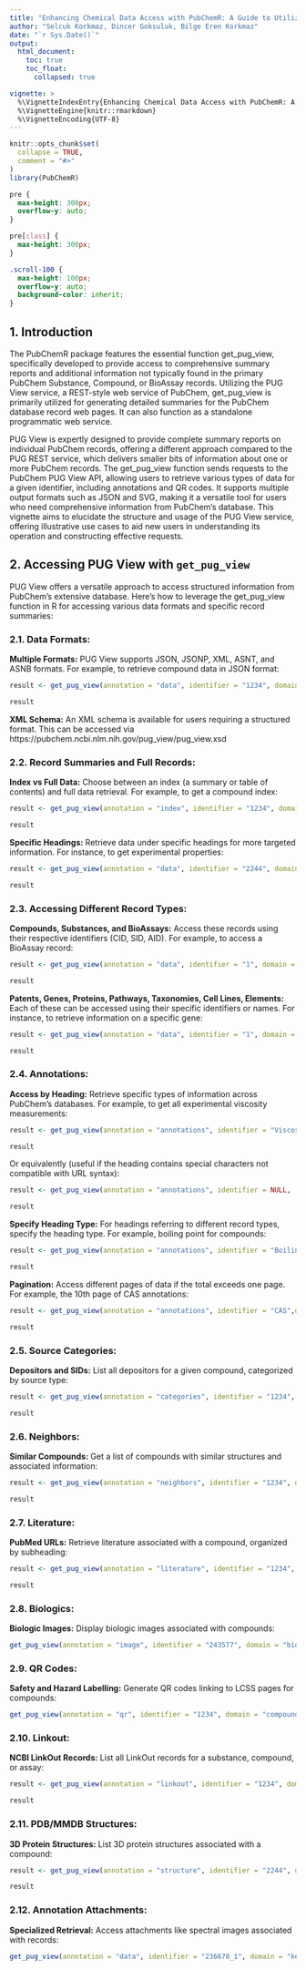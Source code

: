 ```yaml
---
title: "Enhancing Chemical Data Access with PubChemR: A Guide to Utilizing PUG View Service"
author: "Selcuk Korkmaz, Dincer Goksuluk, Bilge Eren Korkmaz"
date: "`r Sys.Date()`"
output: 
  html_document:
    toc: true
    toc_float:
      collapsed: true

vignette: >
  %\VignetteIndexEntry{Enhancing Chemical Data Access with PubChemR: A Guide to Utilizing PUG View Service}
  %\VignetteEngine{knitr::rmarkdown}
  %\VignetteEncoding{UTF-8}
---
```


```r
knitr::opts_chunk$set(
  collapse = TRUE,
  comment = "#>"
)
library(PubChemR)
```

```css
pre {
  max-height: 300px;
  overflow-y: auto;
}

pre[class] {
  max-height: 300px;
}
```

```css
.scroll-100 {
  max-height: 100px;
  overflow-y: auto;
  background-color: inherit;
}
```

## 1. Introduction

The PubChemR package features the essential function get_pug_view, specifically developed to provide access to comprehensive summary reports and additional information not typically found in the primary PubChem Substance, Compound, or BioAssay records. Utilizing the PUG View service, a REST-style web service of PubChem, get_pug_view is primarily utilized for generating detailed summaries for the PubChem database record web pages. It can also function as a standalone programmatic web service.

PUG View is expertly designed to provide complete summary reports on individual PubChem records, offering a different approach compared to the PUG REST service, which delivers smaller bits of information about one or more PubChem records. The get_pug_view function sends requests to the PubChem PUG View API, allowing users to retrieve various types of data for a given identifier, including annotations and QR codes. It supports multiple output formats such as JSON and SVG, making it a versatile tool for users who need comprehensive information from PubChem's database. This vignette aims to elucidate the structure and usage of the PUG View service, offering illustrative use cases to aid new users in understanding its operation and constructing effective requests.

## 2. Accessing PUG View with `get_pug_view`

PUG View offers a versatile approach to access structured information from PubChem's extensive database. Here's how to leverage the get_pug_view function in R for accessing various data formats and specific record summaries:

### 2.1. Data Formats:

**Multiple Formats:** PUG View supports JSON, JSONP, XML, ASNT, and ASNB formats. For example, to retrieve compound data in JSON format:

```r
result <- get_pug_view(annotation = "data", identifier = "1234", domain = "compound", output = "JSON")
```

```r
result
```

**XML Schema:** An XML schema is available for users requiring a structured format. This can be accessed via https://pubchem.ncbi.nlm.nih.gov/pug_view/pug_view.xsd

### 2.2. Record Summaries and Full Records:

**Index vs Full Data:** Choose between an index (a summary or table of contents) and full data retrieval. For example, to get a compound index:

```r
result <- get_pug_view(annotation = "index", identifier = "1234", domain = "compound", output = "JSON")
```

```r
result
```

**Specific Headings:** Retrieve data under specific headings for more targeted information. For instance, to get experimental properties:

```r
result <- get_pug_view(annotation = "data", identifier = "2244", domain = "compound", output = "JSON", heading = "Experimental Properties")
```

```r
result
```

### 2.3. Accessing Different Record Types:

**Compounds, Substances, and BioAssays:** Access these records using their respective identifiers (CID, SID, AID). For example, to access a BioAssay record:

```r
result <- get_pug_view(annotation = "data", identifier = "1", domain = "assay", output = "JSON")
```

```r
result
```

**Patents, Genes, Proteins, Pathways, Taxonomies, Cell Lines, Elements:** Each of these can be accessed using their specific identifiers or names. For instance, to retrieve information on a specific gene:

```r
result <- get_pug_view(annotation = "data", identifier = "1", domain = "gene", output = "JSON")
```

```r
result
```

### 2.4. Annotations:

**Access by Heading:** Retrieve specific types of information across PubChem's databases. For example, to get all experimental viscosity measurements:

```r
result <- get_pug_view(annotation = "annotations", identifier = "Viscosity",   domain = "heading", output = "JSON")
```

```r
result
```

Or equivalently (useful if the heading contains special characters not compatible with URL syntax):

```r
result <- get_pug_view(annotation = "annotations", identifier = NULL,   domain = "heading", output = "JSON", heading = "Viscosity")
```

```r
result
```


**Specify Heading Type:** For headings referring to different record types, specify the heading type. For example, boiling point for compounds:

```r
result <- get_pug_view(annotation = "annotations", identifier = "Boiling Point", domain = "heading", output = "XML", headingType = "Compound")
```

```r
result
```

**Pagination:** Access different pages of data if the total exceeds one page. For example, the 10th page of CAS annotations:

```r
result <- get_pug_view(annotation = "annotations", identifier = "CAS",domain = "heading", output = "JSON", page = "10")
```

```r
result
```

### 2.5. Source Categories:

**Depositors and SIDs:** List all depositors for a given compound, categorized by source type:

```r
result <- get_pug_view(annotation = "categories", identifier = "1234", domain = "compound", output = "JSON")
```

```r
result
```

### 2.6. Neighbors:

**Similar Compounds:** Get a list of compounds with similar structures and associated information:

```r
result <- get_pug_view(annotation = "neighbors", identifier = "1234", domain = "compound", output = "JSON")
```

```r
result
```

### 2.7. Literature:

**PubMed URLs:** Retrieve literature associated with a compound, organized by subheading:

```r
result <- get_pug_view(annotation = "literature", identifier = "1234", domain = "compound", output = "JSON")
```

```r
result
```

### 2.8. Biologics:

**Biologic Images:** Display biologic images associated with compounds:

```r
get_pug_view(annotation = "image", identifier = "243577", domain = "biologic", output = "SVG")
```

### 2.9. QR Codes:

**Safety and Hazard Labelling:** Generate QR codes linking to LCSS pages for compounds:

```r
get_pug_view(annotation = "qr", identifier = "1234", domain = "compound", output = "SVG", qrSize = "short")
```

### 2.10. Linkout:

**NCBI LinkOut Records:** List all LinkOut records for a substance, compound, or assay:

```r
result <- get_pug_view(annotation = "linkout", identifier = "1234", domain = "compound", output = "JSON")
```

```r
result
```

### 2.11. PDB/MMDB Structures:

**3D Protein Structures:** List 3D protein structures associated with a compound:

```r
result <- get_pug_view(annotation = "structure", identifier = "2244", domain = "compound", output = "JSON")
```

```r
result
```

### 2.12. Annotation Attachments:

**Specialized Retrieval:** Access attachments like spectral images associated with records:

```r
get_pug_view(annotation = "data", identifier = "236678_1", domain = "key")
```


